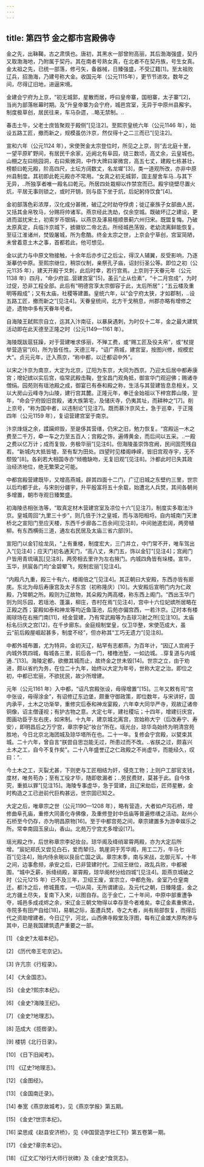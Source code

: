 ```yaml
---
---
---
```

title: 第四节 金之都市宫殿佛寺
---




金之先，出靺鞨，古之肃慎也。唐初，其黑水一部曾附高丽，其后渤海强盛，契丹又取渤海地，乃附属于契丹。其在南者号熟女真，在北者不在契丹族，号生女真。金太祖之先，已统一部落，修弓矢，备器械，日臻强盛，不受辽籍[1]。至太祖败辽兵，招渤海，乃建号称大金。收国元年（公元1115年），更节节进攻。数年之间，尽得辽旧地，进逼宋境。

金建会宁府为上京，“初无城郭，星散而居，呼曰皇帝寨，国相寨，太子寨”[2]，当尚为部落帐幕时期。及“升皇帝寨为会宁府，城邑宫室，无异于中原州县廨宇。制度极草创，居民往来，车马杂遝，..略无禁制。..

春击土牛，父老士庶皆聚观于殿侧”[见注2]。至熙宗皇统六年（公元1146 年），始设五路工匠，撤而新之，规模虽仿汴京，然仅得十之二三而已”[见注2]。

宣和六年（公元1124 年），宋使贺金太宗登位时，所见之上京，则“去北庭十里，一望平原旷野间，有居民千余家，近阙北有阜园，绕三数顷，高丈余，云皇城也。山棚之左曰桃园洞，右曰紫微洞，中作大牌曰翠微宫，高五七丈，建殿七栋甚壮，榜额曰乾元殿，阶高四尺，土坛方阔数丈，名龙墀”[3]，类一道观所改，亦非中原州县制度。其初即此乾元殿亦不常用。“女真之初无城郭，国主屋舍车马..与其下无异，..所独享者唯一殿名曰乾元。所居四处栽柳以作禁宫而已。殿宇绕壁尽置火炕，平居无事则锁之，或时开钥，则与臣下坐于炕，后妃躬侍饮食”[4]。

金初部落色彩浓厚，汉化成分甚微，破辽之时劫夺俘虏；徙辽豪族子女部曲人民，又括其金帛牧马，分赐将帅诸军。燕京经此洗劫，仅余空城。既破坏辽之建设，更进而滋扰宋土，初索岁币银绢，以燕京及涿易檀顺景蓟六州归宋。既盟复悔。乃破太原真定，兵临汴京城下，掳徽钦二帝北去。所经城邑荡毁，老幼流离鲜能恢复。至征江淮诸州，焚毁屠城，所为愈酷。终金太宗之世，上京会宁草创，宫室简陋，未曾着意土木之事，首都若此，他可想见。

金以武力与中原文物接触，十余年后亦步辽之后尘，得汉人辅翼，反受影响，乃逐渐摹仿中原。至熙宗继位，稍崇仪制，亲祭孔子庙，诏封衍圣公等。即位之初（公元1135 年），建天开殿于爻刺，此后时幸，若行宫焉。上京则于天眷元年（公元1138 年）四月，“命少府监..营建宫室”[5]，虽云“止从俭素”，“十二月宫成”，为时过促，恐非工程全部。此后有“明德宫享太宗御容于此，太后所居”；“五云楼及重明等殿成”；又有太庙，社稷等建置。皇统六年，以“会宁府太狭，才如郡制，..设五路工匠，撤而新之”[见注4]。天眷皇统间，北方干戈稍息，州郡亦略有增修之迹，遗物中多有天眷年号者。

自海陵王弑熙宗自立，迄其入汴南征，以暴戾遇刺，为时仅十二年，金之最大建筑活动即在此天德至正隆之时（公元1149—1161 年）。

海陵既跋扈狂躁，对于营建唯求侈丽，不殚工费，或“赐工匠及役夫帛”，或“杖提举营造官”[6]，所为皆任性。天德三年，“诏广燕城，建宫室，按图兴修，规模宏大”。贞元元年，迁入燕京，“称中都，以迁都诏中外”。

以宋之汴京为南京，大定为北京，辽阳为东京，大同为西京。乃迎太后居中都寿康宫；增妃嫔以实后宫，临常武殿击鞠，登宝昌门观角抵，御宣华门观迎佛；赐诸寺僧绢。园苑则有瑶池殿之成，御宴已有泰和殿之称，生活与其营建皆息息相关。又以大房山云峰寺为山陵，建行宫其麓。正隆元年，奉迁金始祖以下梓宫葬山陵，翌年，“命会宁府毁旧宫殿，诸大族第宅，及储庆寺，仍夷其址，而耕种之”[7]。削上京号，“称为国中者，以违制论”[见注7]。既而慕汴京风土，急于巡幸，于正隆四年（公元1159 年），复诏营建宫室于南京。

汴京烽燧之余，蹂躏烬毁，至是侈其营缮，仍宋之旧，勉力恢复。“宫殿运一木之费至二千万，牵一车之力至五百人；宫殿之饰，遍傅黄金，而后间以五采。..一殿之费以亿万计；成而复毁，务极华丽”[见注6]。但海陵虽崇饰宫阙，民间固荒残自若。“新城内大抵皆墟，至有犁为田处。四望时见楼阁峥嵘，皆旧宫观寺宇，无不颓毁”[8]。各刹若大相国寺亦“倾檐缺吻，无复旧观”[见注8]。汴都此时已失其政治经济地位，绝无繁荣之可能。

中都宫殿营建既毕，又增高燕城，辟其四面十二门，广辽旧城之东壁约三里，世宗以后均都于此，与宋剖分疆宇，升平殷富将五十余载，始遭北人兵燹，其间各朝尚多增置，朝市寺观日臻繁盛。

初海陵丞相张浩等，“取真定材木营建宫室及凉位十六”[见注7]，制度实多取法汴京。皇城周回“九里三十步”，则几倍于汴之皇城，而与洛阳相埒。自内城南门天津桥北之宣阳门至应天楼，东西千步廊各二百余间[见注8]，中间驰道宏阔，两旁植柳。有东西横街三道，通左右民居及太庙三省六部[9]。

宣阳门以金钉绘龙凤，“上有重楼，制度宏大，三门并立，中门常不开，唯车驾出入”[见注4]；应天门初名通天门，“高八丈，朱门五，饰以金钉”[见注4]；宫阙门户皆用青琉璃瓦[见注8]，两旁相去里许为左右掖门。内城四角皆有垛楼。宣华，玉华，拱宸各门均“金碧翚飞，规制宏丽”[见注4]。

“内殿凡九重，殿三十有六，楼阁倍之”[见注4]。其正朝曰大安殿，东西亦皆有廊庑。东北为母后寿康宫及太子东宫（初称隆庆）[10]。大安殿后宣明门内为仁政殿，乃常朝之所。殿则为辽故物，其朵殿为两高楼，称东西上阁门。“西出玉华门则为同乐园，若瑶池、蓬瀛，柳庄，杏村在焉”[见注4]，宫中十六位妃嫔所居略在正殿之西；宴殿如泰和神龙等均近鱼藻池，后苑亦偏宫西，一若汴京。辽时本有楼阁球场在右掖门南[11]，经金营建，乃有常武殿等为击球习射之所[见注10]。太庙标名衍庆之宫[12]，在千步廊东。金庭规制堂皇，仪卫华整，宋使范成大，虽云“前后殿屋崛起甚多，制度不经”，但亦称其“工巧无遗力”[见注8]。

中都外城布置，尤为特异。金初灭辽，粘罕有志都燕，为百年计，“因辽人宫阙于内城外筑四城，每城各三里，前后各一门，楼橹池堑，一如边城。..穿复道与内城通..”[13]。海陵定都，欲撤其城而止，故终金之世未毁[14]。世宗之立，由于劝进，颇以省约为务，在位二十九年，始终以大定为年号，世称大定之治。即位之初，中都已宏丽，不欲扰民，故少所增建。

元年（公元1161 年）入中都，“诏凡宫殿张设，毋得增置”[15]。三年又敕有司“宫中张设，毋得涂金”，有诏修辽东边堡，颇重守御政策，即位数年，与宋讲好，国内承平，土木之功渐举，重修灾后泰和神龙宴殿，六年幸大同华严寺，观故辽诸帝铜像，诏主僧谨视；有护古物之意。大定七年，建社稷坛；十四年，增建衍庆宫，图画功臣于左右庑，如宋制。十九年，建京城北离宫，宫始称大宁（后改寿宁、寿安），即明昌后之万宁宫，章宗李妃“妆台”所在。瑶光台，琼华岛始终为明清宫苑胜地，今日北京北海团城及琼华塔所在也。二十一年。复修会宁宫殿，以甓束其城。二十六年，曾自言“朕尝自思岂能无过，所患过而不改。..省朕之过，颇喜兴土木之工，自今不复作矣”。二十八年盛誉辽之仁政殿之不尚虚华，而能经久，叹曰：“..

今土木之工，灭裂尤甚，下则吏与工匠相结为奸，侵克工物；上则户工部官支钱，度材，唯务苟办；至有工役才毕，随即欹漏者；..劳民费财，莫甚于此。自今体究，重抵以罪”[见注15]。海陵专事虚华，急于营建，且辽宋劫后，匠师星散，金时构造之工已逊前代巨构甚远，世宗固已知之。

大定之后，唯章宗之世（公元1190—1208 年），略有营造，大者如卢沟石桥，增修曲阜孔庙，重修大同善化寺佛像，及重修登封中岳庙等普遍修缮之活动。赵州小石桥至今仍存，亦为明昌原物[16]。至于中都宫苑之间，章宗建置多为游幸娱乐之所。常幸南园玉泉山，香山。北苑万宁宫尤多增设[17]。

瑶光殿之作，后世称章宗李妃妆台。琼华阁及绛绡翠霄两殿，亦为大定后所增。“宸妃郑氏又尝见白石，爱而辇归，筑崖洞于芳华阁，用工二万，牛马七百”[见注4]，贻内侍余琬以艮岳亡国之讽。章宗末季，南与宋战，北御元军，十年之间，边事愈频，承安之后，已非营建时代。卫绍王继位，政乱兵败，中都被围，“城中乏薪，拆绛绡殿，翠霄殿，琼华阁材分给四城”[见注4]。距燕京城破之时（公元1215 年）已不及三年，卫绍王废，宣宗立，中都危殆，金室乃仓皇南迁。都汴之后，修城葺库，一切从简，无所谓建设。及元代之朝，日臻隆盛，金之北方疆土尽失，复南下入宋，以图自存。迄于金亡，二十年间，中原中部重遭争夺，城邑多成戎烬之余，宋辽金三朝文物得以幸存至今者难矣。幸辽金素重佛法，寺院多有田产自给[18]，易朝之际，虽遭兵燹，寺之大者，尚有局部恢复，而得后代之资助增建者。今日辽宁，河北，山西佛寺殿堂及浮图，每有辽金雄大原构渗与其中，已是我国建筑遗产重要之一部。

[1] 《金史?太祖本纪》。

[2] 《历代帝王宅京记》。

[3] 许亢宗《行程录》。

[4] 《大金国志》。

[5] 《金史?熙宗本纪》。

[6] 《金史?海陵王纪》。

[7] 《金史?地理志》。

[8] 范成大《揽辔录》。

[9] 楼钥《北行日录》。

[10] 《日下旧闻考》。

[11] 《辽史?地理志》。

[12] 《金图经》。

[13] 《金国南迁录》。

[14] 奉宽《燕京故城考》，见《燕京学报》第五期。

[15] 《金史?世宗本纪》。

[16] 梁思成《赵县安济桥》，见《中国营造学社汇刊》第五卷第一期。

[17] 《金史?章宗本记》。

[18] 《辽文汇?妙行大师行状碑》及《金史?食货志》。